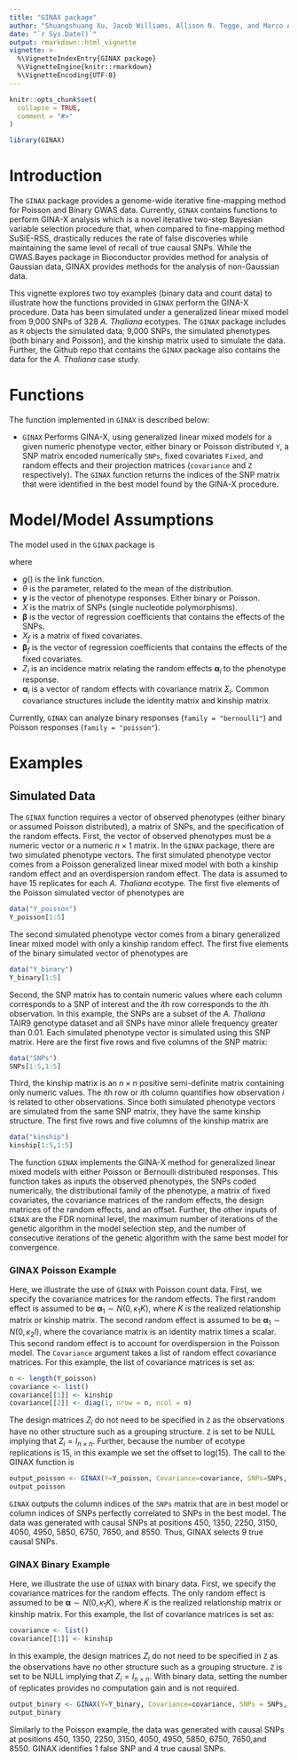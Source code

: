```yaml
---
title: "GINAX package"
author: "Shuangshuang Xu, Jacob Williams, Allison N. Tegge, and Marco A. R. Ferreira"
date: "`r Sys.Date()`"
output: rmarkdown::html_vignette
vignette: >
  %\VignetteIndexEntry{GINAX package}
  %\VignetteEngine{knitr::rmarkdown}
  %\VignetteEncoding{UTF-8}
---
```


```r
knitr::opts_chunk$set(
  collapse = TRUE,
  comment = "#>"
)
```

```r
library(GINAX)
```


# Introduction

The `GINAX` package provides a genome-wide iterative fine-mapping method for Poisson and Binary GWAS data. Currently, `GINAX` contains functions to perform GINA-X analysis which is a novel iterative two-step Bayesian variable selection procedure that, when compared to fine-mapping method SuSiE-RSS, drastically reduces the rate of false discoveries while maintaining the same level of recall of true causal SNPs. While the GWAS.Bayes package in Bioconductor provides method for analysis of Gaussian data, GINAX provides methods for the analysis of non-Gaussian data.

This vignette explores two toy examples (binary data and count data) to illustrate how the functions provided in `GINAX` perform the GINA-X procedure. Data has been simulated under a generalized linear mixed model from 9,000 SNPs of 328 _A. Thaliana_ ecotypes. The `GINAX` package includes as `R` objects the simulated data; 9,000 SNPs, the simulated phenotypes (both binary and Poisson), and the kinship matrix used to simulate the data. Further, the Github repo that contains the `GINAX` package also contains the data for the _A. Thaliana_ case study.

# Functions

The function implemented in `GINAX` is described below:

* `GINAX` Performs GINA-X, using generalized linear mixed models for a given numeric phenotype vector, either binary or Poisson distributed `Y`, a SNP matrix encoded numerically `SNPs`, fixed covariates `Fixed`, and random effects and their projection matrices (`covariance` and `Z` respectively). The `GINAX` function returns the indices of the SNP matrix that were identified in the best model found by the GINA-X procedure.

# Model/Model Assumptions

The model used in the `GINAX` package is

\begin{aligned}
\textbf{y} & \sim  F(\cdot|\theta) \\
g(\theta) & =  X \boldsymbol{\beta} + X_f \boldsymbol{\beta}_f + Z_1 \boldsymbol{\alpha}_1 + \ldots + Z_l \boldsymbol{\alpha}_l
\end{aligned}

where

* $g()$ is the link function.
* $\theta$ is the parameter, related to the mean of the distribution.
* $\textbf{y}$ is the vector of phenotype responses. Either binary or Poisson.
* $X$ is the matrix of SNPs (single nucleotide polymorphisms).
* $\boldsymbol{\beta}$ is the vector of regression coefficients that contains the effects of the SNPs.
* $X_f$ is a matrix of fixed covariates.
* $\boldsymbol{\beta}_f$ is the vector of regression coefficients that contains the effects of the fixed covariates.
* $Z_i$ is an incidence matrix relating the random effects $\boldsymbol{\alpha}_i$ to the phenotype response.
* $\boldsymbol{\alpha}_i$ is a vector of random effects with covariance matrix $\Sigma_i$. Common covariance structures include the identity matrix and kinship matrix.

Currently, `GINAX` can analyze binary responses (`family = "bernoulli"`) and Poisson responses (`family = "poisson"`).

# Examples

## Simulated Data

The `GINAX` function requires a vector of observed phenotypes (either binary or assumed Poisson distributed), a matrix of SNPs, and the specification of the random effects. First, the vector of observed phenotypes must be a numeric vector or a numeric $n \times 1$ matrix. In the `GINAX` package, there are two simulated phenotype vectors. The first simulated phenotype vector comes from a Poisson generalized linear mixed model with both a kinship random effect and an overdispersion random effect. The data is assumed to have 15 replicates for each _A. Thaliana_ ecotype. The first five elements of the Poisson simulated vector of phenotypes are  

```r
data("Y_poisson")
Y_poisson[1:5]
```

The second simulated phenotype vector comes from a binary generalized linear mixed model with only a kinship random effect. The first five elements of the binary simulated vector of phenotypes are  
```r
data("Y_binary")
Y_binary[1:5]
```

Second, the SNP matrix has to contain numeric values where each column corresponds to a SNP of interest and the $i$th row corresponds to the $i$th observation. In this example, the SNPs are a subset of the _A. Thaliana_ TAIR9 genotype dataset and all SNPs have minor allele frequency greater than 0.01. Each simulated phenotype vector is simulated using this SNP matrix. Here are the first five rows and five columns of the SNP matrix:

```r
data("SNPs")
SNPs[1:5,1:5]
```

Third, the kinship matrix is an $n \times n$ positive semi-definite matrix containing only numeric values. The $i$th row or $i$th column quantifies how observation $i$ is related to other observations. Since both simulated phenotype vectors are simulated from the same SNP matrix, they have the same kinship structure. The first five rows and five columns of the kinship matrix are

```r
data("kinship")
kinship[1:5,1:5]
```



The function `GINAX` implements the GINA-X method for generalized linear mixed models with either Poisson or Bernoulli distributed responses. This function takes as inputs the observed phenotypes, the SNPs coded numerically, the distributional family of the phenotype, a matrix of fixed covariates, the covariance matrices of the random effects, the design matrices of the random effects, and an offset. Further, the other inputs of `GINAX` are the FDR nominal level, the maximum number of iterations of the genetic algorithm in the model selection step, and the number of consecutive iterations of the genetic algorithm with the same best model for convergence. 

### GINAX Poisson Example

Here, we illustrate the use of `GINAX` with Poisson count data. First, we specify the covariance matrices for the random effects. The first random effect is assumed to be $\boldsymbol{\alpha}_1 \sim N(0,\kappa_1 K)$, where $K$ is the realized relationship matrix or kinship matrix. The second random effect is assumed to be $\boldsymbol{\alpha}_1 \sim N(0,\kappa_2 I)$, where the covariance matrix is an identity matrix times a scalar. This second random effect is to account for overdispersion in the Poisson model. The `Covariance` argument takes a list of random effect covariance matrices. For this example, the list of covariance matrices is set as:

```r
n <- length(Y_poisson)
covariance <- list()
covariance[[1]] <- kinship
covariance[[2]] <- diag(1, nrow = n, ncol = n)
```

The design matrices $Z_i$ do not need to be specified in `Z` as the observations have no other structure such as a grouping structure. `Z` is set to be NULL implying that $Z_i = I_{n \times n}$. Further, because the number of ecotype replications is 15, in this example we set the offset to log(15). The call to the GINAX function is 

```r
output_poisson <- GINAX(Y=Y_poisson, Covariance=covariance, SNPs=SNPs, family="poisson", Z=NULL, offset=log(15),FDR_Nominal = 0.05, maxiterations = 1000, runs_til_stop = 200)
output_poisson
```

`GINAX` outputs the column indices of the `SNPs` matrix that are in best model or column indices of SNPs perfectly correlated to SNPs in the best model. The data was generated with causal SNPs at positions 450, 1350, 2250, 3150, 4050, 4950, 5850, 6750, 7650, and 8550. Thus, GINAX selects 9 true causal SNPs.

### GINAX Binary Example

Here, we illustrate the use of `GINAX` with binary data. First, we specify the covariance matrices for the random effects. The only random effect is assumed to be $\boldsymbol{\alpha} \sim N(0,\kappa_1 K)$, where $K$ is the realized relationship matrix or kinship matrix. For this example, the list of covariance matrices is set as:

```r
covariance <- list()
covariance[[1]] <- kinship
```

In this example, the design matrices $Z_i$ do not need to be specified in `Z` as the observations have no other structure such as a grouping structure. `Z` is set to be NULL implying that $Z_i = I_{n \times n}$. With binary data, setting the number of replicates provides no computation gain and is not required. 

```r
output_binary <- GINAX(Y=Y_binary, Covariance=covariance, SNPs = SNPs, family = "bernoulli", Z=NULL, offset=NULL, FDR_Nominal = 0.05, maxiterations = 2000, runs_til_stop = 400)
output_binary
```

Similarly to the Poisson example, the data was generated with causal SNPs at positions 450, 1350, 2250, 3150, 4050, 4950, 5850, 6750, 7650,and 8550. GINAX identifies 1 false SNP and 4 true causal SNPs.





